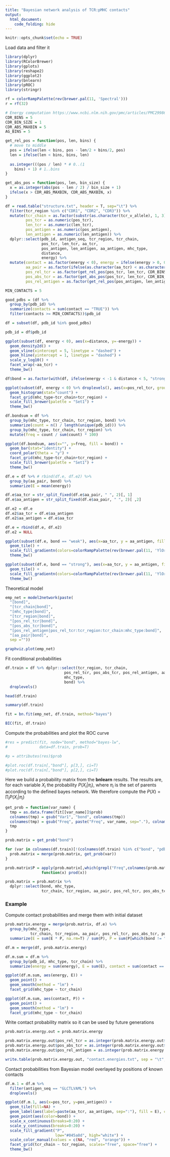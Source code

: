 ```yaml
---
title: "Bayesian network analysis of TCR:pMHC contacts"
output:
  html_document:
    code_folding: hide
---
```


```r
knitr::opts_chunk$set(echo = TRUE)
```

Load data and filter it

```r
library(dplyr)
library(RColorBrewer)
library(gplots)
library(reshape2)
library(ggplot2)
library(bnlearn)
library(pROC)
library(stringr)

rf = colorRampPalette(rev(brewer.pal(11, 'Spectral')))
r = rf(32)

# Energy computation https://www.ncbi.nlm.nih.gov/pmc/articles/PMC2998601/
CDR_BINS = 5
CDR_BIN_SIZE = 1
CDR_ABS_MAXBIN = 5
AG_BINS = 5

get_rel_pos = function(pos, len, bins) {
  # move to middle
  pos = ifelse(len < bins, pos - len/2 + bins/2, pos)
  len = ifelse(len < bins, bins, len)
  
  as.integer(((pos / len) * # 0..(1
    bins) + 1) # 1..bins
}

get_abs_pos = function(pos, len, bin_size) {
  x = as.integer(abs(pos - len / 2) / bin_size + 1)
  ifelse(x > CDR_ABS_MAXBIN, CDR_ABS_MAXBIN, x)
}

df = read.table("structure.txt", header = T, sep="\t") %>%
  filter(tcr_region %in% c("CDR1", "CDR2", "CDR3")) %>%
  mutate(tcr_chain = as.factor(substr(as.character(tcr_v_allele), 1, 3)),
         pos_tcr = as.numeric(pos_tcr),
         len_tcr = as.numeric(len_tcr),
         pos_antigen = as.numeric(pos_antigen),
         len_antigen = as.numeric(len_antigen)) %>%
  dplyr::select(pdb_id, antigen_seq, tcr_region, tcr_chain, 
                pos_tcr, len_tcr, aa_tcr, 
                pos_antigen, len_antigen, aa_antigen, mhc_type, 
                distance,
                energy) %>%
  mutate(contact = as.factor(energy < 0), energy = ifelse(energy > 0, 0, energy),
         aa_pair = as.factor(ifelse(as.character(aa_tcr) < as.character(aa_antigen), paste(aa_tcr, aa_antigen), paste(aa_antigen, aa_tcr))),
         pos_rel_tcr = as.factor(get_rel_pos(pos_tcr, len_tcr, CDR_BINS)),
         pos_abs_tcr = as.factor(get_abs_pos(pos_tcr, len_tcr, CDR_BIN_SIZE)),
         pos_rel_antigen = as.factor(get_rel_pos(pos_antigen, len_antigen, AG_BINS)))

MIN_CONTACTS = 5

good_pdbs = (df %>%
  group_by(pdb_id) %>%
  summarize(contacts = sum(contact == "TRUE")) %>%
  filter(contacts >= MIN_CONTACTS))$pdb_id

df = subset(df, pdb_id %in% good_pdbs)

pdb_id = df$pdb_id
```

```r
ggplot(subset(df, energy < 0), aes(x=distance, y=-energy)) +
  geom_density2d() +
  geom_vline(xintercept = 5, linetype = "dashed") +
  geom_hline(yintercept = 1, linetype = "dashed") +
  scale_y_log10() +
  facet_wrap(~aa_tcr) +
  theme_bw()

df$bond = as.factor(with(df, ifelse(energy < -1 & distance < 5, "strong", ifelse(energy < 0, "weak", "none"))))
```

```r
ggplot(subset(df, energy < 0) %>% droplevels(), aes(x=pos_rel_tcr, group = bond, fill = bond)) +
  geom_histogram(stat="count") +
  facet_grid(mhc_type~tcr_chain+tcr_region) +
  scale_fill_brewer(palette = "Set1") +
  theme_bw()

df.bondsum = df %>%
  group_by(mhc_type, tcr_chain, tcr_region, bond) %>%
  summarize(count = n() / length(unique(pdb_id))) %>%
  group_by(mhc_type, tcr_chain, tcr_region) %>%
  mutate(freq = count / sum(count) * 100)

ggplot(df.bondsum, aes(x="", y=freq, fill = bond)) +
  geom_bar(stat="identity") +
  coord_polar(theta = "y") +
  facet_grid(mhc_type~tcr_chain+tcr_region) +
  scale_fill_brewer(palette = "Set1") +
  theme_bw()
```


```r
df.e = df %>% # rbind(df.e, df.e2) %>%
  group_by(aa_pair, bond) %>%
  summarize(E = mean(energy))

df.e$aa_tcr = str_split_fixed(df.e$aa_pair, " ", 2)[, 1]
df.e$aa_antigen = str_split_fixed(df.e$aa_pair, " ", 2)[ ,2]

df.e2 = df.e
df.e2$aa_tcr = df.e$aa_antigen
df.e2$aa_antigen = df.e$aa_tcr

df.e = rbind(df.e, df.e2)
df.e2 = NULL

ggplot(subset(df.e, bond == "weak"), aes(x=aa_tcr, y = aa_antigen, fill=E)) +
  geom_tile() + 
  scale_fill_gradientn(colors=colorRampPalette(rev(brewer.pal(11, 'YlOrRd')))(32)) +
  theme_bw()

ggplot(subset(df.e, bond == "strong"), aes(x=aa_tcr, y = aa_antigen, fill=E)) +
  geom_tile() + 
  scale_fill_gradientn(colors=colorRampPalette(rev(brewer.pal(11, 'YlOrRd')))(32)) +
  theme_bw()
```

Theoretical model

```r
emp_net = model2network(paste(
  "[bond]",
  "[tcr_chain|bond]",
  "[mhc_type|bond]",
  "[tcr_region|bond]",
  "[pos_rel_tcr|bond]", 
  "[pos_abs_tcr|bond]", 
  "[pos_rel_antigen|pos_rel_tcr:tcr_region:tcr_chain:mhc_type:bond]", 
  "[aa_pair|bond]", 
  sep =""))

graphviz.plot(emp_net)
```

Fit conditional probabilities

```r
df.train = df %>% dplyr::select(tcr_region, tcr_chain,
                          pos_rel_tcr, pos_abs_tcr, pos_rel_antigen, aa_pair, 
                          mhc_type, 
                          bond) %>%
  droplevels()

head(df.train)

summary(df.train)

fit = bn.fit(emp_net, df.train, method="bayes")

BIC(fit, df.train)
```

Compute the probabilities and plot the ROC curve

```r
#res = predict(fit, node="bond", method="bayes-lw", 
#              data=df.train, prob=T)

#p = attributes(res)$prob

#plot.roc(df.train[,"bond"], p[3,], ci=T)
#plot.roc(df.train[,"bond"], p[2,], ci=T)
```

Here we build a probability matrix from the **bnlearn** results. The results are, for each variable $X_{i}$ the probability $P(X_{i} | \pi_{i})$, where $\pi_{i}$ is the set of parents according to the defined bayes network. We therefore compute the $P(X) = \prod_{i} P(X_{i} | \pi_{i})$

```r
get_prob = function(var_name) {
  tmp = as.data.frame(fit[[var_name]]$prob)
  colnames(tmp) = gsub("Var1", "bond", colnames(tmp))
  colnames(tmp) = gsub("Freq", paste("Freq", var_name, sep="."), colnames(tmp))
  tmp
}

prob.matrix = get_prob("bond")

for (var in colnames(df.train)[!(colnames(df.train) %in% c("bond", "pdb_id"))]) {
  prob.matrix = merge(prob.matrix, get_prob(var))
}

prob.matrix$P = apply(prob.matrix[,which(grepl("Freq",colnames(prob.matrix)))], 1,
                function(x) prod(x))

prob.matrix = prob.matrix %>% 
  dplyr::select(bond, mhc_type, 
                tcr_chain, tcr_region, aa_pair, pos_rel_tcr, pos_abs_tcr, pos_rel_antigen, P)
```

### Example

Compute contact probabilities and merge them with initial dataset

```r
prob.matrix.energy = merge(prob.matrix, df.e) %>%
  group_by(mhc_type, 
           tcr_chain, tcr_region, aa_pair, pos_rel_tcr, pos_abs_tcr, pos_rel_antigen) %>%
  summarize(E = sum(E * P, na.rm=T) / sum(P), P = sum(P[which(bond != "none")]) / sum(P))

df.m = merge(df, prob.matrix.energy)
```

```r
df.m.sum = df.m %>%
  group_by(pdb_id, mhc_type, tcr_chain) %>%
  summarize(energy = sum(energy), E = sum(E), contact = sum(contact == "TRUE"), P = sum(P))

ggplot(df.m.sum, aes(energy, E)) +
  geom_point() +
  geom_smooth(method = "lm") +
  facet_grid(mhc_type ~ tcr_chain)

ggplot(df.m.sum, aes(contact, P)) +
  geom_point() +
  geom_smooth(method = "lm") +
  facet_grid(mhc_type ~ tcr_chain)
```

Write contact probability matrix so it can be used by future generations

```r
prob.matrix.energy.out = prob.matrix.energy

prob.matrix.energy.out$pos_rel_tcr = as.integer(prob.matrix.energy.out$pos_rel_tcr)
prob.matrix.energy.out$pos_abs_tcr = as.integer(prob.matrix.energy.out$pos_abs_tcr)
prob.matrix.energy.out$pos_rel_antigen = as.integer(prob.matrix.energy.out$pos_rel_antigen)

write.table(prob.matrix.energy.out, "contact.energies.txt", sep = "\t", quote = F, row.names = F)
```

Contact probabilities from Bayesian model overlayed by positions of known contacts

```r
df.m.1 = df.m %>%
  filter(antigen_seq == "GLCTLVAML") %>%
  droplevels()

ggplot(df.m.1, aes(x=pos_tcr, y=pos_antigen)) +
  geom_tile(fill=NA) +
  geom_label(aes(label=paste(aa_tcr, aa_antigen, sep=":"), fill = E), cex=1.3) +
  geom_point(aes(color=bond)) +
  scale_x_continuous(breaks=0:20) +
  scale_y_continuous(breaks=0:20) +
  scale_fill_gradient("P", 
                      low="#045a8d", high="white") +
  scale_color_manual(values = c(NA, "red", "orange")) +
  facet_grid(tcr_chain ~ tcr_region, scales="free", space="free") +
  theme_bw()
```



